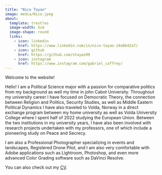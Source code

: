 ```yaml
---
title: "Nico Tayao"
image: media/Nico.jpeg
about:
  template: trestles
  image-width: 5cm
  image-shape: round
  links:
    - icon: linkedin
      href: https://www.linkedin.com/in/nico-tayao-24a8b42a7/
    - icon: github
      href: https://github.com/ntayao99
    - icon: instagram
      href: https://www.instagram.com/gabriel_caffrey/
---
```


Welcome to the website!

Hello! I am a Political Science major with a passion for comparative politics from my background as well my time in john Cabot University. Throughout my university career I have focused on Democratic Theory, the connection between Religion and Politics, Security Studies, as well as Middle Eastern Political Dynamics I have also traveled to Volda, Norway in a direct exchange program between my home university as well as Volda University College where I spent half of 2022 studying the European Union. Between the two institutions in my university years, I have also been involved with research projects undertaken with my professors, one of which include a pioneering study on Peace and Secrecy.

I am also a Professional Photographer specializing in events and landscapes, Registered Drone Pilot, and I am also very comfortable with Adobe applications such as Lightroom, Photoshop, and even more advanced Color Grading software such as DaVinci Resolve.

You can also check out my <a href="/CV/NicoTayao_CV.pdf" target="_blank">CV</a>.
